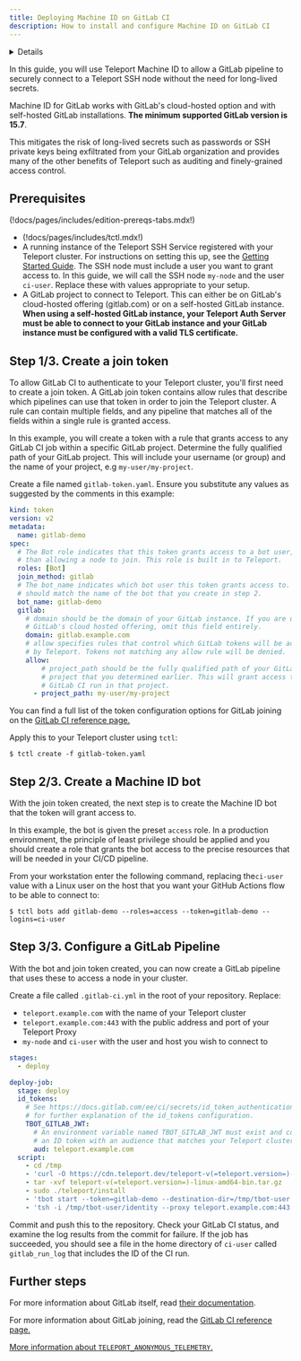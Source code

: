 ```yaml
---
title: Deploying Machine ID on GitLab CI
description: How to install and configure Machine ID on GitLab CI
---
```


<Details
  title="Version warning"
  opened={true}
  scope={["oss", "enterprise"]}
  scopeOnly={true}
  min="12.2"
>
  Machine ID for GitLab is available starting from Teleport `v12.2`.
</Details>

In this guide, you will use Teleport Machine ID to allow a GitLab pipeline to
securely connect to a Teleport SSH node without the need for long-lived secrets.

Machine ID for GitLab works with GitLab's cloud-hosted option and with
self-hosted GitLab installations. **The minimum supported GitLab version is
15.7**.

This mitigates the risk of long-lived secrets such as passwords or SSH private
keys being exfiltrated from your GitLab organization and provides many of
the other benefits of Teleport such as auditing and finely-grained access
control.

## Prerequisites

(!docs/pages/includes/edition-prereqs-tabs.mdx!)

- (!docs/pages/includes/tctl.mdx!)
- A running instance of the Teleport SSH Service registered with your Teleport
cluster. For instructions on setting this up, see the [Getting Started
Guide](../../server-access/introduction.mdx). The SSH node must include a user
you want to grant access to. In this guide, we will call the SSH node `my-node`
and the user `ci-user`. Replace these with values appropriate to your setup.
- A GitLab project to connect to Teleport. This can either be on GitLab's
cloud-hosted offering (gitlab.com) or on a self-hosted GitLab instance. **When
using a self-hosted GitLab instance, your Teleport Auth Server must be able to
connect to your GitLab instance and your GitLab instance must be configured with
a valid TLS certificate.**

## Step 1/3. Create a join token

To allow GitLab CI to authenticate to your Teleport cluster, you'll first need
to create a join token. A GitLab join token contains allow rules that describe
which pipelines can use that token in order to join the Teleport cluster. A rule
can contain multiple fields, and any pipeline that matches all of the fields
within a single rule is granted access.

In this example, you will create a token with a rule that grants access to any
GitLab CI job within a specific GitLab project. Determine the fully qualified
path of your GitLab project. This will include your username (or group) and the
name of your project, e.g `my-user/my-project`.

Create a file named `gitlab-token.yaml`. Ensure you substitute any values as
suggested by the comments in this example:

```yaml
kind: token
version: v2
metadata:
  name: gitlab-demo
spec:
  # The Bot role indicates that this token grants access to a bot user, rather
  # than allowing a node to join. This role is built in to Teleport.
  roles: [Bot]
  join_method: gitlab
  # The bot_name indicates which bot user this token grants access to. This
  # should match the name of the bot that you create in step 2.
  bot_name: gitlab-demo
  gitlab:
    # domain should be the domain of your GitLab instance. If you are using
    # GitLab's cloud hosted offering, omit this field entirely.
    domain: gitlab.example.com
    # allow specifies rules that control which GitLab tokens will be accepted
    # by Teleport. Tokens not matching any allow rule will be denied.
    allow:
        # project_path should be the fully qualified path of your GitLab
        # project that you determined earlier. This will grant access to any
        # GitLab CI run in that project.
      - project_path: my-user/my-project
```

You can find a full list of the token configuration options for GitLab joining
on the
[GitLab CI reference page.](../reference/gitlab.mdx#gitlab-join-token)

Apply this to your Teleport cluster using `tctl`:

```code
$ tctl create -f gitlab-token.yaml
```

## Step 2/3. Create a Machine ID bot

With the join token created, the next step is to create the Machine ID bot that
the token will grant access to.

In this example, the bot is given the preset `access` role. In a production
environment, the principle of least privilege should be applied and you should
create a role that grants the bot access to the precise resources that will be
needed in your CI/CD pipeline.

From your workstation enter the following command, replacing the`ci-user`
value with a Linux user on the host that you want your GitHub Actions flow to
be able to connect to:

```code
$ tctl bots add gitlab-demo --roles=access --token=gitlab-demo --logins=ci-user
```

## Step 3/3. Configure a GitLab Pipeline

With the bot and join token created, you can now create a GitLab pipeline that
uses these to access a node in your cluster.

Create a file called `.gitlab-ci.yml` in the root of your repository. Replace:
- `teleport.example.com` with the name of your Teleport cluster
- `teleport.example.com:443` with the public address and port of your Teleport
  Proxy
- `my-node` and `ci-user` with the user and host you wish to connect to

```yaml
stages:
  - deploy

deploy-job:
  stage: deploy
  id_tokens:
    # See https://docs.gitlab.com/ee/ci/secrets/id_token_authentication.html
    # for further explanation of the id_tokens configuration.
    TBOT_GITLAB_JWT:
      # An environment variable named TBOT_GITLAB_JWT must exist and contain
      # an ID token with an audience that matches your Teleport cluster's name.
      aud: teleport.example.com
  script:
    - cd /tmp
    - 'curl -O https://cdn.teleport.dev/teleport-v(=teleport.version=)-linux-amd64-bin.tar.gz'
    - tar -xvf teleport-v(=teleport.version=)-linux-amd64-bin.tar.gz
    - sudo ./teleport/install
    - 'tbot start --token=gitlab-demo --destination-dir=/tmp/tbot-user --data-dir=/tmp/tbot-data --auth-server=teleport.example.com:443 --join-method=gitlab --oneshot'
    - 'tsh -i /tmp/tbot-user/identity --proxy teleport.example.com:443 ssh ci-user@my-node "echo $CI_JOB_ID >> ~/gitlab_run_log"'
```

Commit and push this to the repository. Check your GitLab CI status, and examine
the log results from the commit for failure. If the job has succeeded, you
should see a file in the home directory of `ci-user` called `gitlab_run_log`
that includes the ID of the CI run.

## Further steps

For more information about GitLab itself, read
[their documentation](https://docs.gitlab.com/ee/ci/).

For more information about GitLab joining, read the
[GitLab CI reference page.](../reference/gitlab.mdx#gitlab-join-token)

[More information about `TELEPORT_ANONYMOUS_TELEMETRY`.](../reference/telemetry.mdx)
